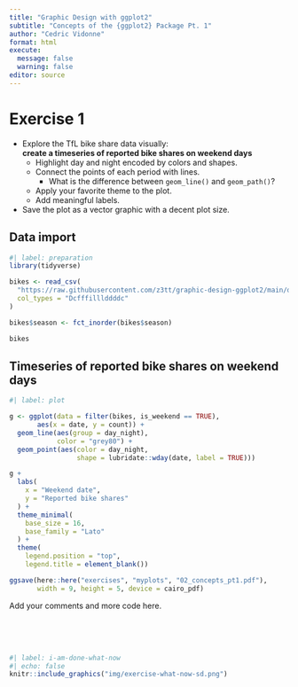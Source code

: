 ```yaml
---
title: "Graphic Design with ggplot2"
subtitle: "Concepts of the {ggplot2} Package Pt. 1"
author: "Cedric Vidonne"
format: html
execute:
  message: false
  warning: false
editor: source
---
```


# Exercise 1

-   Explore the TfL bike share data visually:\
    **create a timeseries of reported bike shares on weekend days**
    -   Highlight day and night encoded by colors and shapes.
    -   Connect the points of each period with lines.
        -   What is the difference between `geom_line()` and `geom_path()`?
    -   Apply your favorite theme to the plot.
    -   Add meaningful labels.
-   Save the plot as a vector graphic with a decent plot size.

## Data import

```r
#| label: preparation
library(tidyverse)

bikes <- read_csv(
  "https://raw.githubusercontent.com/z3tt/graphic-design-ggplot2/main/data/london-bikes-custom.csv", 
  col_types = "Dcfffilllddddc"
)

bikes$season <- fct_inorder(bikes$season)

bikes
```

## Timeseries of reported bike shares on weekend days

```r
#| label: plot

g <- ggplot(data = filter(bikes, is_weekend == TRUE),
       aes(x = date, y = count)) +
  geom_line(aes(group = day_night),
            color = "grey80") +
  geom_point(aes(color = day_night,
                 shape = lubridate::wday(date, label = TRUE))) 

g +
  labs(
    x = "Weekend date",
    y = "Reported bike shares"
  ) +
  theme_minimal(
    base_size = 16,
    base_family = "Lato"
  ) +
  theme(
    legend.position = "top",
    legend.title = element_blank())

ggsave(here::here("exercises", "myplots", "02_concepts_pt1.pdf"),
       width = 9, height = 5, device = cairo_pdf)

```

Add your comments and more code here.


<br><br><br>
```r
#| label: i-am-done-what-now
#| echo: false
knitr::include_graphics("img/exercise-what-now-sd.png")
```
